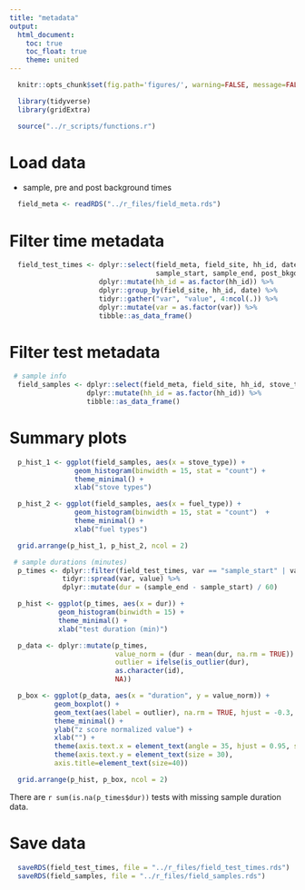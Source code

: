 ```yaml
---
title: "metadata"
output:
  html_document:
    toc: true
    toc_float: true
    theme: united
---
```


```r
  knitr::opts_chunk$set(fig.path='figures/', warning=FALSE, message=FALSE, cache=FALSE)
```

```r
  library(tidyverse)
  library(gridExtra)
```

```r
  source("../r_scripts/functions.r")
```

# Load data

* sample, pre and post background times

```r
  field_meta <- readRDS("../r_files/field_meta.rds")
```

# Filter time metadata

```r
  field_test_times <- dplyr::select(field_meta, field_site, hh_id, date, pre_bkgd_start, pre_bkgd_end,
                                    sample_start, sample_end, post_bkgd_start, post_bkgd_end) %>%
                      dplyr::mutate(hh_id = as.factor(hh_id)) %>%
                      dplyr::group_by(field_site, hh_id, date) %>%
                      tidyr::gather("var", "value", 4:ncol(.)) %>%
                      dplyr::mutate(var = as.factor(var)) %>%
                      tibble::as_data_frame()
```

# Filter test metadata

```r
 # sample info
  field_samples <- dplyr::select(field_meta, field_site, hh_id, stove_type, fuel_type) %>%
                   dplyr::mutate(hh_id = as.factor(hh_id)) %>%
                   tibble::as_data_frame()
```

# Summary plots

```r
  p_hist_1 <- ggplot(field_samples, aes(x = stove_type)) +
                geom_histogram(binwidth = 15, stat = "count") +
                theme_minimal() +
                xlab("stove types")

  p_hist_2 <- ggplot(field_samples, aes(x = fuel_type)) +
                geom_histogram(binwidth = 15, stat = "count")  +
                theme_minimal() +
                xlab("fuel types")

  grid.arrange(p_hist_1, p_hist_2, ncol = 2)
```

```r
 # sample durations (minutes)
  p_times <- dplyr::filter(field_test_times, var == "sample_start" | var == "sample_end") %>%
             tidyr::spread(var, value) %>%
             dplyr::mutate(dur = (sample_end - sample_start) / 60)
```

```r
  p_hist <- ggplot(p_times, aes(x = dur)) +
            geom_histogram(binwidth = 15) +
            theme_minimal() +
            xlab("test duration (min)")

  p_data <- dplyr::mutate(p_times,
                          value_norm = (dur - mean(dur, na.rm = TRUE)) / sd(dur, na.rm = TRUE),
                          outlier = ifelse(is_outlier(dur),
                          as.character(id),
                          NA))

  p_box <- ggplot(p_data, aes(x = "duration", y = value_norm)) +
           geom_boxplot() +
           geom_text(aes(label = outlier), na.rm = TRUE, hjust = -0.3, size = 4) +
           theme_minimal() +
           ylab("z score normalized value") +
           xlab("") +
           theme(axis.text.x = element_text(angle = 35, hjust = 0.95, size = 30)) +
           theme(axis.text.y = element_text(size = 30),
           axis.title=element_text(size=40))

  grid.arrange(p_hist, p_box, ncol = 2)
```

There are `r sum(is.na(p_times$dur))` tests with missing sample duration data.

# Save data

```r
  saveRDS(field_test_times, file = "../r_files/field_test_times.rds")
  saveRDS(field_samples, file = "../r_files/field_samples.rds")
```